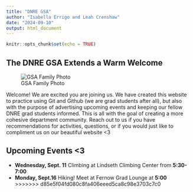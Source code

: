 ```yaml
---
title: "DNRE GSA"
author: "Isabella Errigo and Leah Crenshaw"
date: "2024-09-10"
output: html_document
---
```


```r
knitr::opts_chunk$set(echo = TRUE)
```

## The DNRE GSA Extends a Warm Welcome
![GSA Family Photo](GSA-FAmily-Photo.jpg)


Welcome! We are excited you are joining us. We have created this website to practice using Git and Github (we are grad students after all), but also with the purpose of advertising upcoming events and keeping our fellow DNRE grad students informed. This is all with the goal of creating a more cohesive department community. Reach out to us if you have recommendations for activities, questions, or if you would just like to compliment us on our beautiful website <3



## Upcoming Events <3
* **Wednesday, Sept. 11** Climbing at Lindseth Climbing Center from **5:30-7:00**
* **Monday, Sept.16** Hiking! Meet at Fernow Grad Lounge at **5:00**
>>>>>>> d85e5f04fd080c8fa406eeed5ca8c98e3703c7c0
